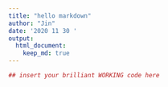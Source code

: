 ```yaml
---
title: "hello markdown"
author: "Jin"
date: '2020 11 30 '
output:
  html_document:
    keep_md: true
---
```


```r
## insert your brilliant WORKING code here
```